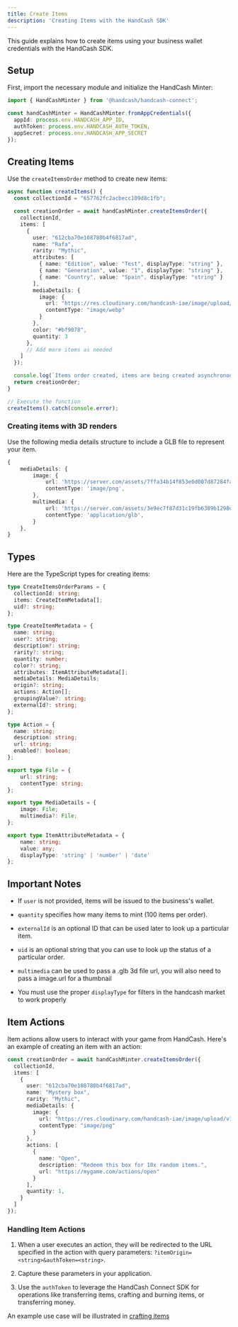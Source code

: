 ```yaml
---
title: Create Items
description: 'Creating Items with the HandCash SDK'
---
```


This guide explains how to create items using your business wallet credentials with the HandCash SDK.

## Setup

First, import the necessary module and initialize the HandCash Minter:

```typescript
import { HandCashMinter } from '@handcash/handcash-connect';

const handCashMinter = HandCashMinter.fromAppCredentials({
  appId: process.env.HANDCASH_APP_ID,
  authToken: process.env.HANDCASH_AUTH_TOKEN,
  appSecret: process.env.HANDCASH_APP_SECRET
});
```

## Creating Items

Use the `createItemsOrder` method to create new items:

```typescript
async function createItems() {
  const collectionId = "657762fc2acbecc109d8c1fb";

  const creationOrder = await handCashMinter.createItemsOrder({
    collectionId,
    items: [
      {
        user: "612cba70e108780b4f6817ad",
        name: "Rafa",
        rarity: "Mythic",
        attributes: [
          { name: "Edition", value: "Test", displayType: "string" },
          { name: "Generation", value: "1", displayType: "string" },
          { name: "Country", value: "Spain", displayType: "string" }
        ],
        mediaDetails: {
          image: {
            url: "https://res.cloudinary.com/handcash-iae/image/upload/v1702398977/items/jyn2qqyqyepqhqi9p661.webp",
            contentType: "image/webp"
          }
        },
        color: "#bf9078",
        quantity: 3
      },
      // Add more items as needed
    ]
  });

  console.log(`Items order created, items are being created asynchronously`);
  return creationOrder;
}

// Execute the function
createItems().catch(console.error);
```

### Creating items with 3D renders

Use the following media details structure to include a GLB file to represent your item.

```typescript
{
    mediaDetails: {
        image: {
            url: 'https://server.com/assets/7ffa34b14f853e0d007d87284fae9b64.png',
            contentType: 'image/png',
        },
        multimedia: {
            url: 'https://server.com/assets/3e9ec7f87d31c19fb6389b1298d681c2.glb',
            contentType: 'application/glb',
        }
    },
}
```

## Types

Here are the TypeScript types for creating items:

```typescript
type CreateItemsOrderParams = {
  collectionId: string;
  items: CreateItemMetadata[];
  uid?: string;
};

type CreateItemMetadata = {
  name: string;
  user?: string;
  description?: string;
  rarity?: string;
  quantity: number;
  color?: string;
  attributes: ItemAttributeMetadata[];
  mediaDetails: MediaDetails;
  origin?: string;
  actions: Action[];
  groupingValue?: string;
  externalId?: string;
};

type Action = {
  name: string;
  description: string;
  url: string;
  enabled?: boolean;
};

export type File = {
	url: string;
	contentType: string;
};

export type MediaDetails = {
	image: File;
	multimedia?: File;
};

export type ItemAttributeMetadata = {
	name: string;
	value: any;
	displayType: 'string' | 'number' | 'date'
};

```

## Important Notes

* If `user` is not provided, items will be issued to the business's wallet.

* `quantity` specifies how many items to mint (100 items per order).

* `externalId` is an optional ID that can be used later to look up a particular item.

* `uid` is an optional string that you can use to look up the status of a particular order.

* `multimedia` can be used to pass a .glb 3d file url, you will also need to pass a image.url for a thumbnail

* You must use the proper `displayType` for filters in the handcash market to work properly

## Item Actions

Item actions allow users to interact with your game from HandCash. Here's an example of creating an item with an action:

```typescript
const creationOrder = await handCashMinter.createItemsOrder({
  collectionId,
  items: [
    {
      user: "612cba70e108780b4f6817ad",
      name: "Mystery box",
      rarity: "Mythic",
      mediaDetails: {
        image: {
          url: "https://res.cloudinary.com/handcash-iae/image/upload/v1702398977/items/jyn2a2yqyepqhqi9p661.webp",
          contentType: "image/png"
        }
      },
      actions: [
        {
          name: "Open",
          description: "Redeem this box for 10x random items.",
          url: "https://mygame.com/actions/open"
        }
      ],
      quantity: 1,
    }
  ]
});
```

### Handling Item Actions

1. When a user executes an action, they will be redirected to the URL specified in the action with query parameters: `?itemOrigin=<string>&authToken=<string>`.

2. Capture these parameters in your application.

3. Use the `authToken` to leverage the HandCash Connect SDK for operations like transferring items, crafting and burning items, or transferring money.

An example use case will be illustrated in [crafting items](/handcash-items/craft-items)